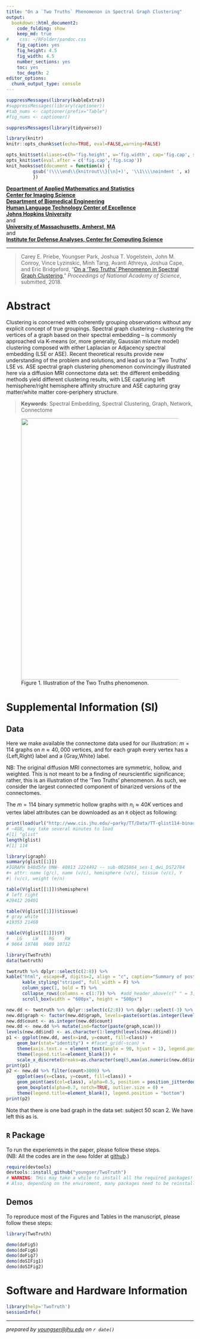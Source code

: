 ```yaml
---
title: "On a `Two Truths` Phenomenon in Spectral Graph Clustering"
output: 
  bookdown::html_document2:
    code_folding: show
    keep_md: true
#    css: ~/RFolder/pandoc.css
    fig_caption: yes
    fig_height: 4.5
    fig_width: 4.5
    number_sections: yes
    toc: yes
    toc_depth: 2
editor_options: 
  chunk_output_type: console
---
```


```r
suppressMessages(library(kableExtra))
#suppressMessages(library(captioner))
#tab_nums <- captioner(prefix="Table")
#fig_nums <- captioner()

suppressMessages(library(tidyverse))

library(knitr)
knitr::opts_chunk$set(echo=TRUE, eval=FALSE,warning=FALSE)

opts_knit$set(aliases=c(h='fig.height', w='fig.width', cap='fig.cap', scap='fig.scap'))                                                                               
opts_knit$set(eval.after = c('fig.cap','fig.scap'))                                                                            
knit_hooks$set(document = function(x) {                                                                                        
          gsub('(\\\\end\\{knitrout\\}[\n]+)', '\\1\\\\noindent ', x)                                                                  
          })

```

**[Department of Applied Mathematics and Statistics](http://engineering.jhu.edu/ams/)**      
**[Center for Imaging Science](http://www.cis.jhu.edu)**  
**[Department of Biomedical Engineering](http://engineering.jhu.edu/bme/)**      
**[Human Language Technology Center of Excellence](http://hltcoe.jhu.edu)**  
**[Johns Hopkins University](http://www.jhu.edu)**  
and  
**[University of Massachusetts, Amherst, MA](http://umass.edu)**  
and  
**[Institute for Defense Analyses, Center for Computing Science]()**  

-----

> Carey E. Priebe, Youngser Park, Joshua T. Vogelstein, John M. Conroy, Vince Lyzinskic, Minh Tang, Avanti Athreya, Joshua Cape, and Eric Bridgeford, "[On a 'Two Truths' Phenomenon in Spectral Graph Clustering](http://arxiv.org/abs/xxxx)," _Proceedings of National Academy of Science_, submitted, 2018.


# Abstract

Clustering is concerned with coherently grouping observations without any explicit concept of true groupings. Spectral graph clustering -- clustering the vertices of a graph based on their spectral embedding -- is commonly approached via K-means (or, more generally, Gaussian mixture model) clustering composed with either Laplacian or Adjacency spectral embedding (LSE or ASE).
Recent theoretical results provide new understanding of the problem and solutions, and lead us to a 'Two Truths' LSE vs. ASE spectral graph clustering phenomenon
convincingly illustrated here via a diffusion MRI connectome data set:
 the different embedding methods yield different clustering results,
 with LSE capturing left hemisphere/right hemisphere affinity structure
 and ASE capturing gray matter/white matter core-periphery structure.
 
> **Keywords**: Spectral Embedding, Spectral Clustering, Graph, Network, Connectome

<figure>
<img src="vignettes/killerfig-cep-g1.jpg" width="700px" />
  <figcaption>Figure 1. Illustration of the Two Truths phenomenon.</figcaption>
</figure>


# Supplemental Information (SI)

## Data

Here we make available the connectome data used for our illustration:
$m = 114$ graphs on $n \approx 40,000$ vertices, 
and for each graph every vertex has a {Left,Right} label and a {Gray,White} label.

NB:
The original diffusion MRI connectomes are symmetric, hollow, and weighted.
This is not meant to be a finding of neurscientific significance;
rather, this is an illustration of the 'Two Truths' phenomenon.
As such, we consider the largest connected component of binarized versions of the connectomes.

The $m=114$ binary symmetric hollow graphs with $n_i \approx 40K$ vertices and vertex label attributes can be downloaded as an `R` object as following:

```r
print(load(url("http://www.cis.jhu.edu/~parky/TT/Data/TT-glist114-binary.rda"))) 
# ~4GB, may take several minutes to load
#[1] "glist"
length(glist)
#[1] 114

library(igraph)
summary(glist[[1]])
#IGRAPH b40d5fe UNW- 40813 2224492 -- sub-0025864_ses-1_dwi_DS72784
#+ attr: name (g/c), name (v/c), hemisphere (v/c), tissue (v/c), Y
#| (v/c), weight (e/n)

table(V(glist[[1]])$hemisphere)
# left right 
#20412 20401 

table(V(glist[[1]])$tissue)
# gray white 
#19353 21460 

table(V(glist[[1]])$Y)
#   LG    LW    RG    RW 
# 9664 10748  9689 10712 
```

```r
library(TwoTruth)
data(twotruth)

twotruth %>% dplyr::select(c(2:8)) %>%
kable("html", escape=F, digits=2, align = "c", caption="Summary of post-LCC's of `DS72784`") %>%
	  kable_styling("striped", full_width = F) %>%
	  column_spec(1, bold = T) %>%
	  collapse_rows(columns = c(1:7)) %>%  #add_header_above(c(" " = 3, "scan 1" = 5, "scan 2" = 5)) %>%
	  scroll_box(width = "600px", height = "500px")

new.dd <- twotruth %>% dplyr::select(c(2:8)) %>% dplyr::select(-3) %>% gather(`n.LG`:`n.RW`, key="class", value="count") %>% unique()
new.dd$graph <- factor(new.dd$graph, levels=paste(sort(as.integer(levels(new.dd$graph)))))
new.dd$count <- as.integer(new.dd$count)
new.dd <- new.dd %>% mutate(ind=factor(paste(graph,scan)))
levels(new.dd$ind) <- as.character(1:length(levels(new.dd$ind)))
p1 <- ggplot(new.dd, aes(x=ind, y=count, fill=class)) +
	geom_bar(stat="identity") + #facet_grid(~scan) + 
	theme(axis.text.x = element_text(angle = 90, hjust = 1), legend.position = "bottom") +
	theme(legend.title=element_blank()) +
	scale_x_discrete(breaks=as.character(seq(5,max(as.numeric(new.dd$ind)),by=5)))
print(p1)
p2 <- new.dd %>% filter(count>3000) %>%
	ggplot(aes(x=class, y=count, fill=class)) + 
    geom_point(aes(col=class), alpha=0.5, position = position_jitterdodge(jitter.width=0.3)) +
	geom_boxplot(alpha=0.7, notch=TRUE, outlier.size = 0) +
	theme(legend.title=element_blank(), legend.position = "bottom")
print(p2)
```

Note that there is one bad graph in the data set: subject 50 scan 2.  We have left this as is.


## `R` Package

To run the experiemnts in the paper, please follow these steps.  
(NB: All the codes are in the `demo` folder at [github](https://github.com/youngser/TwoTruth).)


```r
require(devtools)
devtools::install_github("youngser/TwoTruth")
# WARNING: THis may take a while to install all the required packages!
# Also, depending on the enviroment, many packages need to be reinstalled/updated manually!
```

## Demos

To reproduce most of the Figures and Tables in the manuscript, please follow these steps:

```r
library(TwoTruth)

demo(doFig5)
demo(doFig6) 
demo(doFig7) 
demo(doSIFig1)
demo(doSIFig2)
```

# Software and Hardware Information

```r
library(help='TwoTruth')
sessionInfo()
```

-----
*prepared by <youngser@jhu.edu> on `r date()`*
